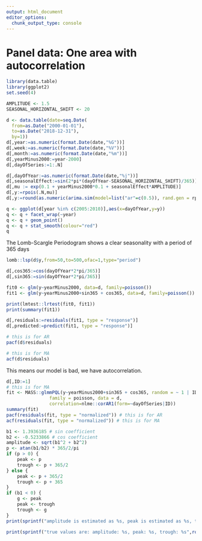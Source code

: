```yaml
---
output: html_document
editor_options: 
  chunk_output_type: console
---
```


# Panel data: One area with autocorrelation

```r
library(data.table)
library(ggplot2)
set.seed(4)

AMPLITUDE <- 1.5
SEASONAL_HORIZONTAL_SHIFT <- 20

d <- data.table(date=seq.Date(
  from=as.Date("2000-01-01"),
  to=as.Date("2018-12-31"),
  by=1))
d[,year:=as.numeric(format.Date(date,"%G"))]
d[,week:=as.numeric(format.Date(date,"%V"))]
d[,month:=as.numeric(format.Date(date,"%m"))]
d[,yearMinus2000:=year-2000]
d[,dayOfSeries:=1:.N]

d[,dayOfYear:=as.numeric(format.Date(date,"%j"))]
d[,seasonalEffect:=sin(2*pi*(dayOfYear-SEASONAL_HORIZONTAL_SHIFT)/365)]
d[,mu := exp(0.1 + yearMinus2000*0.1 + seasonalEffect*AMPLITUDE)]
d[,y:=rpois(.N,mu)]
d[,y:=round(as.numeric(arima.sim(model=list("ar"=c(0.5)), rand.gen = rpois, n=nrow(d), lambda=mu)))]
```

```r
q <- ggplot(d[year %in% c(2005:2010)],aes(x=dayOfYear,y=y))
q <- q + facet_wrap(~year)
q <- q + geom_point()
q <- q + stat_smooth(colour="red")
q
```

The Lomb-Scargle Periodogram shows a clear seasonality with a period of 365 days
```r
lomb::lsp(d$y,from=50,to=500,ofac=1,type="period")
```

```r
d[,cos365:=cos(dayOfYear*2*pi/365)]
d[,sin365:=sin(dayOfYear*2*pi/365)]

fit0 <- glm(y~yearMinus2000, data=d, family=poisson())
fit1 <- glm(y~yearMinus2000+sin365 + cos365, data=d, family=poisson())

print(lmtest::lrtest(fit0, fit1))
print(summary(fit1))

d[,residuals:=residuals(fit1, type = "response")]
d[,predicted:=predict(fit1, type = "response")]
```

```r
# this is for AR
pacf(d$residuals)
```

```r
# this is for MA
acf(d$residuals)
```

This means our model is bad, we have autocorrelation.

```r
d[,ID:=1]
# this is for MA
fit <- MASS::glmmPQL(y~yearMinus2000+sin365 + cos365, random = ~ 1 | ID,
                family = poisson, data = d,
                correlation=nlme::corAR1(form=~dayOfSeries|ID))
summary(fit)
pacf(residuals(fit, type = "normalized")) # this is for AR
acf(residuals(fit, type = "normalized")) # this is for MA
```

```r
b1 <- 1.3936185 # sin coefficient
b2 <- -0.5233866 # cos coefficient
amplitude <- sqrt(b1^2 + b2^2)
p <- atan(b1/b2) * 365/2/pi
if (p > 0) {
    peak <- p
    trough <- p + 365/2
} else {
    peak <- p + 365/2
    trough <- p + 365
}
if (b1 < 0) {
    g <- peak
    peak <- trough
    trough <- g
}
print(sprintf("amplitude is estimated as %s, peak is estimated as %s, trough is estimated as %s",round(amplitude,2),round(peak),round(trough)))

print(sprintf("true values are: amplitude: %s, peak: %s, trough: %s",round(AMPLITUDE,2),round(365/4+SEASONAL_HORIZONTAL_SHIFT),round(3*365/4+SEASONAL_HORIZONTAL_SHIFT)))

```
